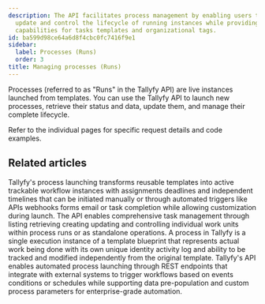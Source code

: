 ```yaml
---
description: The API facilitates process management by enabling users to launch retrieve
  update and control the lifecycle of running instances while providing integration
  capabilities for tasks templates and organizational tags.
id: ba599d98ce64a6d8f4cbc0fc7416f9e1
sidebar:
  label: Processes (Runs)
  order: 3
title: Managing processes (Runs)
---
```



Processes (referred to as "Runs" in the Tallyfy API) are live instances launched from templates. You can use the Tallyfy API to launch new processes, retrieve their status and data, update them, and manage their complete lifecycle.

Refer to the individual pages for specific request details and code examples.

<PageTree />


## Related articles
<CardGrid>
<LinkTitleCard header="<b>Pro > Launching</b>" href="/products/pro/launching/" > Tallyfy's process launching transforms reusable templates into active trackable workflow instances with assignments deadlines and independent timelines that can be initiated manually or through automated triggers like APIs webhooks forms email or task completion while allowing customization during launch. </LinkTitleCard>
<LinkTitleCard header="<b>Code Samples > Managing tasks</b>" href="/products/pro/integrations/open-api/code-samples/tasks/" > The API enables comprehensive task management through listing retrieving creating updating and controlling individual work units within process runs or as standalone operations. </LinkTitleCard>
<LinkTitleCard header="<b>Tracking And Tasks > More about processes</b>" href="/products/pro/tracking-and-tasks/processes/" > A process in Tallyfy is a single execution instance of a template blueprint that represents actual work being done with its own unique identity activity log and ability to be tracked and modified independently from the original template. </LinkTitleCard>
<LinkTitleCard header="<b>Triggers > Launch via API</b>" href="/products/pro/launching/triggers/via-api/" > Tallyfy's API enables automated process launching through REST endpoints that integrate with external systems to trigger workflows based on events conditions or schedules while supporting data pre-population and custom process parameters for enterprise-grade automation. </LinkTitleCard>
</CardGrid>